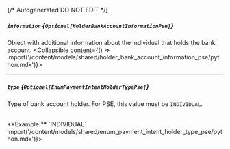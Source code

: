 {/* Autogenerated DO NOT EDIT  */}

##### `information` *{`Optional[HolderBankAccountInformationPse]`}*
Object with additional information about the individual that holds the bank account.
<Collapsible content={() => import('/content/models/shared/holder_bank_account_information_pse/python.mdx')}>
</Collapsible>

---
##### `type` *{`Optional[EnumPaymentIntentHolderTypePse]`}*
Type of bank account holder. For PSE, this value must be `INDIVIDUAL`.

<br/>
**Example:** `INDIVIDUAL`
<Collapsible content={() => import('/content/models/shared/enum_payment_intent_holder_type_pse/python.mdx')}>
</Collapsible>

